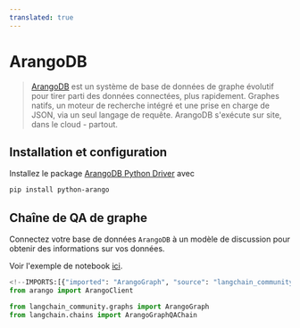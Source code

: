 ```yaml
---
translated: true
---
```


# ArangoDB

>[ArangoDB](https://github.com/arangodb/arangodb) est un système de base de données de graphe évolutif pour
> tirer parti des données connectées, plus rapidement. Graphes natifs, un moteur de recherche intégré et une prise en charge de JSON, via un seul langage de requête. ArangoDB s'exécute sur site, dans le cloud - partout.

## Installation et configuration

Installez le package [ArangoDB Python Driver](https://github.com/ArangoDB-Community/python-arango) avec

```bash
pip install python-arango
```

## Chaîne de QA de graphe

Connectez votre base de données `ArangoDB` à un modèle de discussion pour obtenir des informations sur vos données.

Voir l'exemple de notebook [ici](/docs/integrations/graphs/arangodb).

```python
<!--IMPORTS:[{"imported": "ArangoGraph", "source": "langchain_community.graphs", "docs": "https://api.python.langchain.com/en/latest/graphs/langchain_community.graphs.arangodb_graph.ArangoGraph.html", "title": "ArangoDB"}, {"imported": "ArangoGraphQAChain", "source": "langchain.chains", "docs": "https://api.python.langchain.com/en/latest/chains/langchain.chains.graph_qa.arangodb.ArangoGraphQAChain.html", "title": "ArangoDB"}]-->
from arango import ArangoClient

from langchain_community.graphs import ArangoGraph
from langchain.chains import ArangoGraphQAChain
```
